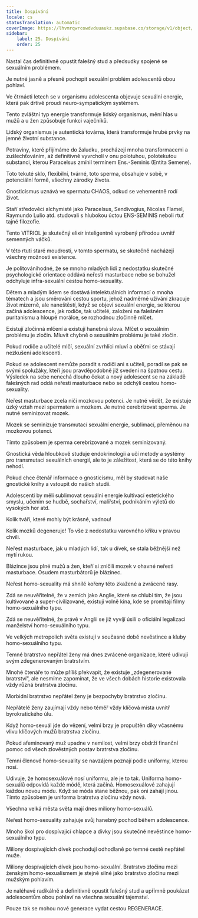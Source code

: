 ```yaml
---
title: Dospívání
locale: cs
statusTranslation: automatic
coverImage: https://lhvmrqwrcowdvduuaukz.supabase.co/storage/v1/object/public/strapi-uploads/small_cover-educacion-fundamental.webp-2d51a7828a2b1309555be27f7e2a61a0.webp
sidebar:
    label: 25. Dospívání
    order: 25
---
```

Nastal čas definitivně opustit falešný stud a předsudky spojené se sexuálním problémem.

Je nutné jasně a přesně pochopit sexuální problém adolescentů obou pohlaví.

Ve čtrnácti letech se v organismu adolescenta objevuje sexuální energie, která pak drtivě proudí neuro-sympatickým systémem.

Tento zvláštní typ energie transformuje lidský organismus, mění hlas u mužů a u žen způsobuje funkci vaječníků.

Lidský organismus je autentická továrna, která transformuje hrubé prvky na jemné životní substance.

Potraviny, které přijímáme do žaludku, procházejí mnoha transformacemi a zušlechťováním, až definitivně vyvrcholí v onu polotuhou, polotekutou substanci, kterou Paracelsus zmínil termínem Ens.-Seminis (Entita Semene).

Toto tekuté sklo, flexibilní, tvárné, toto sperma, obsahuje v sobě, v potenciální formě, všechny zárodky života.

Gnosticismus uznává ve spermatu CHAOS, odkud se vehementně rodí život.

Staří středověcí alchymisté jako Paracelsus, Sendivogius, Nicolas Flamel, Raymundo Lulio atd. studovali s hlubokou úctou ENS-SEMINIS neboli rtuť tajné filozofie.

Tento VITRIOL je skutečný elixír inteligentně vyrobený přírodou uvnitř semenných váčků.

V této rtuti staré moudrosti, v tomto spermatu, se skutečně nacházejí všechny možnosti existence.

Je politováníhodné, že se mnoho mladých lidí z nedostatku skutečné psychologické orientace oddává neřesti masturbace nebo se bohužel odchyluje infra-sexuální cestou homo-sexuality.

Dětem a mladým lidem se dostává intelektuálních informací o mnoha tématech a jsou směrováni cestou sportu, jehož nadměrné užívání zkracuje život mizerně, ale naneštěstí, když se objeví sexuální energie, se kterou začíná adolescence, jak rodiče, tak učitelé, založeni na falešném puritanismu a hloupé morálce, se rozhodnou zločinně mlčet.

Existují zločinná mlčení a existují hanebná slova. Mlčet o sexuálním problému je zločin. Mluvit chybně o sexuálním problému je také zločin.

Pokud rodiče a učitelé mlčí, sexuální zvrhlíci mluví a oběťmi se stávají nezkušení adolescenti.

Pokud se adolescent nemůže poradit s rodiči ani s učiteli, poradí se pak se svými spolužáky, kteří jsou pravděpodobně již svedeni na špatnou cestu. Výsledek na sebe nenechá dlouho čekat a nový adolescent se na základě falešných rad oddá neřesti masturbace nebo se odchýlí cestou homo-sexuality.

Neřest masturbace zcela ničí mozkovou potenci. Je nutné vědět, že existuje úzký vztah mezi spermatem a mozkem. Je nutné cerebrizovat sperma. Je nutné seminizovat mozek.

Mozek se seminizuje transmutací sexuální energie, sublimací, přeměnou na mozkovou potenci.

Tímto způsobem je sperma cerebrizované a mozek seminizovaný.

Gnostická věda hloubkově studuje endokrinologii a učí metody a systémy pro transmutaci sexuálních energií, ale to je záležitost, která se do této knihy nehodí.

Pokud chce čtenář informace o gnosticismu, měl by studovat naše gnostické knihy a vstoupit do našich studií.

Adolescenti by měli sublimovat sexuální energie kultivací estetického smyslu, učením se hudbě, sochařství, malířství, podnikáním výletů do vysokých hor atd.

Kolik tváří, které mohly být krásné, vadnou!

Kolik mozků degeneruje! To vše z nedostatku varovného křiku v pravou chvíli.

Neřest masturbace, jak u mladých lidí, tak u dívek, se stala běžnější než mytí rukou.

Blázince jsou plné mužů a žen, kteří si zničili mozek v ohavné neřesti masturbace. Osudem masturbátorů je blázinec.

Neřest homo-sexuality má shnilé kořeny této zkažené a zvrácené rasy.

Zdá se neuvěřitelné, že v zemích jako Anglie, které se chlubí tím, že jsou kultivované a super-civilizované, existují volně kina, kde se promítají filmy homo-sexuálního typu.

Zdá se neuvěřitelné, že právě v Anglii se již vyvíjí úsilí o oficiální legalizaci manželství homo-sexuálního typu.

Ve velkých metropolích světa existují v současné době nevěstince a kluby homo-sexuálního typu.

Temné bratrstvo nepřátel ženy má dnes zvrácené organizace, které udivují svým zdegenerovaným bratrstvím.

Mnohé čtenáře to může příliš překvapit, že existuje „zdegenerované bratrství“, ale nesmíme zapomínat, že ve všech dobách historie existovala vždy různá bratrstva zločinu.

Morbidní bratrstvo nepřátel ženy je bezpochyby bratrstvo zločinu.

Nepřátelé ženy zaujímají vždy nebo téměř vždy klíčová místa uvnitř byrokratického úlu.

Když homo-sexuál jde do vězení, velmi brzy je propuštěn díky včasnému vlivu klíčových mužů bratrstva zločinu.

Pokud afeminovaný muž upadne v nemilost, velmi brzy obdrží finanční pomoc od všech zlověstných postav bratrstva zločinu.

Temní členové homo-sexuality se navzájem poznají podle uniformy, kterou nosí.

Udivuje, že homosexuálové nosí uniformu, ale je to tak. Uniforma homo-sexuálů odpovídá každé módě, která začíná. Homosexuálové zahajují každou novou módu. Když se móda stane běžnou, pak oni zahájí jinou. Tímto způsobem je uniforma bratrstva zločinu vždy nová.

Všechna velká města světa mají dnes miliony homo-sexuálů.

Neřest homo-sexuality zahajuje svůj hanebný pochod během adolescence.

Mnoho škol pro dospívající chlapce a dívky jsou skutečné nevěstince homo-sexuálního typu.

Miliony dospívajících dívek pochodují odhodlaně po temné cestě nepřátel muže.

Miliony dospívajících dívek jsou homo-sexuální. Bratrstvo zločinu mezi ženským homo-sexualismem je stejně silné jako bratrstvo zločinu mezi mužským pohlavím.

Je naléhavé radikálně a definitivně opustit falešný stud a upřímně poukázat adolescentům obou pohlaví na všechna sexuální tajemství.

Pouze tak se mohou nové generace vydat cestou REGENERACE.

